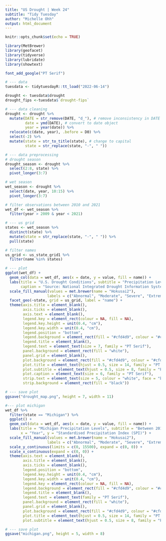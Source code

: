 ```yaml
---
title: "US Drought | Week 24"
subtitle: "Tidy Tuesday"
author: "Michelle Ohh"
output: html_document
---
```


```r
knitr::opts_chunk$set(echo = TRUE)
```

```r
library(MetBrewer)
library(geofacet)
library(tidyverse)
library(lubridate)
library(showtext)

font_add_google("PT Serif")
```

```r
# --- data
tuesdata <- tidytuesdayR::tt_load("2022-06-14")

drought <- tuesdata$drought
drought_fips <-tuesdata$`drought-fips`
```

```r
# --- data cleaning
drought <- drought %>%
  mutate(DATE = str_remove(DATE, "d_"), # remove inconsistency in DATE
         date = ymd(DATE), # convert to date object
         year = year(date)) %>% 
  relocate(c(date, year), .before = D0) %>% 
  select(-2) %>% 
  mutate(state = str_to_title(state), # change to capital
         state = str_replace(state, "-", " ")) 

# --- data preprocessing
# drought season 
drought_season <- drought %>% 
  select(2:8, state) %>%
  pivot_longer(3:7)

# wet season
wet_season <- drought %>% 
  select(date, year, 10:15) %>% 
  pivot_longer(3:7)

# filter observations between 2010 and 2021
wet_df <- wet_season %>% 
  filter(year > 2009 & year < 2021)
```

```r
# --- us grid
states <- wet_season %>% 
  distinct(state) %>% 
  mutate(state = str_replace(state, "-", " ")) %>% 
  pull(state)

# filter names
us_grid <- us_state_grid1 %>% 
  filter(name %in% states)
```

```r
# --- plot
ggplot(wet_df) +
  geom_col(data = wet_df, aes(x = date, y = value, fill = name)) +
  labs(title = "U.S. Drought Conditions", subtitle = "Precipitation Levels between 2010 - 2020",
       caption = "Source: National Integrated Drought Information System | Credit : Spencer Schien | #TidyTuesday Week 24") +
  scale_fill_manual(values = met.brewer(name = "Hokusai2"),
                   labels = c("Abnormal", "Moderate", "Severe", "Extreme", "Exceptional")) +
  facet_geo(~state, grid = us_grid, label = "name") +
  theme(axis.title = element_blank(),
        axis.ticks = element_blank(),
        axis.text = element_blank(),
        legend.key = element_rect(colour = NA, fill = NA),
        legend.key.height = unit(0.4, "cm"),
        legend.key.width = unit(0.4, "cm"),
        legend.position = "bottom",
        legend.background = element_rect(fill = "#cfd4d9", colour = "#cfd4d9"),
        legend.title = element_blank(),
        legend.text = element_text(size = 7, family = "PT Serif"),
        panel.background = element_rect(fill = "white"),
        panel.grid = element_blank(),
        plot.background = element_rect(fill = "#cfd4d9", colour = "#cfd4d9"),
        plot.title = element_text(hjust = 0.5, size = 14, family = "PT Serif", face = "bold"),
        plot.subtitle = element_text(hjust = 0.5, size = 8, family = "PT Serif"),
        plot.caption = element_text(size = 6, family = "PT Serif"),
        strip.text = element_text(size = 5, colour = "white", face = "bold", family = "PT Serif"),
        strip.background = element_rect(fill = "black"))

# --- save plot
ggsave("drought_map.png", height = 7, width = 11)
```

```r
#--- plot michigan
wet_df %>% 
  filter(state == "Michigan") %>% 
  ggplot() +
  geom_col(data = wet_df, aes(x = date, y = value, fill = name)) +
  labs(title = "Michigan Precipitation Levels", subtitle = "Between 2010 - 2020", 
       x = "Year", y = "Standardised Precipitation Index (SPI)") +
  scale_fill_manual(values = met.brewer(name = "Hokusai2"),
                   labels = c("Abnormal", "Moderate", "Severe", "Extreme", "Exceptional")) +
  scale_y_continuous(limits = c(0, 15500), expand = c(0, 0)) + 
  scale_x_continuous(expand = c(0, 0)) +
  theme(axis.text = element_blank(),
        axis.title = element_blank(),
        axis.ticks = element_blank(),
        legend.position = "bottom", 
        legend.key.height = unit(0.4, "cm"),
        legend.key.width = unit(0.4, "cm"),
        legend.key = element_rect(colour = NA, fill = NA),
        legend.background = element_rect(fill = "#cfd4d9", colour = "#cfd4d9"),
        legend.title = element_blank(),
        legend.text = element_text(family = "PT Serif"),
        panel.background = element_rect(fill = "white"),
        panel.grid = element_blank(),
        plot.background = element_rect(fill = "#cfd4d9", colour = "#cfd4d9"),
        plot.title = element_text(hjust = 0.5, size = 14, family = "PT Serif", face = "bold"),
        plot.subtitle = element_text(hjust = 0.5, size = 8, family = "PT Serif"))

# --- save plot
ggsave("michigan.png", height = 5, width = 8)
```




